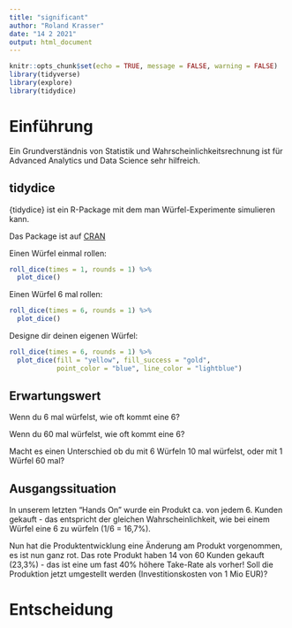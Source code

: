 ```yaml
---
title: "significant"
author: "Roland Krasser"
date: "14 2 2021"
output: html_document
---
```


```r
knitr::opts_chunk$set(echo = TRUE, message = FALSE, warning = FALSE)
library(tidyverse)
library(explore)
library(tidydice)
```

# Einführung

Ein Grundverständnis von Statistik und Wahrscheinlichkeitsrechnung ist für Advanced Analytics und Data Science sehr hilfreich.

## tidydice

{tidydice} ist ein R-Package mit dem man Würfel-Experimente simulieren kann.

Das Package ist auf [CRAN](https://CRAN.R-project.org/package=tidydice "tidydice")

Einen Würfel einmal rollen:

```r
roll_dice(times = 1, rounds = 1) %>% 
  plot_dice()
```

Einen Würfel 6 mal rollen:

```r
roll_dice(times = 6, rounds = 1) %>% 
  plot_dice()
```

Designe dir deinen eigenen Würfel:

```r
roll_dice(times = 6, rounds = 1) %>% 
  plot_dice(fill = "yellow", fill_success = "gold", 
            point_color = "blue", line_color = "lightblue")
```

## Erwartungswert

Wenn du 6 mal würfelst, wie oft kommt eine 6?

Wenn du 60 mal würfelst, wie oft kommt eine 6?

Macht es einen Unterschied ob du mit 6 Würfeln 10 mal würfelst, oder mit 1 Würfel 60 mal?

## Ausgangssituation

In unserem letzten "Hands On" wurde ein Produkt ca. von jedem 6. Kunden gekauft - das entspricht der gleichen Wahrscheinlichkeit, wie bei einem Würfel eine 6 zu würfeln (1/6 = 16,7%).

Nun hat die Produktentwicklung eine Änderung am Produkt vorgenommen, es ist nun ganz rot. Das rote Produkt haben 14 von 60 Kunden gekauft (23,3%) - das ist eine um fast 40% höhere Take-Rate als vorher! Soll die Produktion jetzt umgestellt werden (Investitionskosten von 1 Mio EUR)?

# Entscheidung
